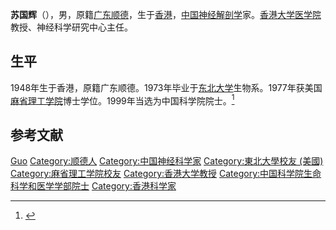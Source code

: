 {{Infobox person
| 姓名     = 苏国辉
| 图像     = 
| 图像说明 = 
| 出生日期 = 1948年1月1日
| 出生地   = [[香港|香港]]
| 死亡日期 = <!-- {{Death date and age|YYYY|MM|DD|YYYY|MM|DD}}（死亡在前，出生在后） -->
| 死亡地   = 
| 国籍       = {{PRC}}
| 籍贯       = [[广东|广东]][[顺德|顺德]]
| 别名     = 
| 知名于   = 
| 职业     = 神经解剖学家
| 母校 = 美国[[东北大学_(美国)|东北大学]]
}}

'''苏国辉'''（{{bd|1948年|1月1日||}}），男，原籍[[广东|广东]][[顺德|顺德]]，生于[[香港|香港]]，[[中华人民共和国|中国]][[神经解剖学|神经解剖学]]家。[[香港大学医学院|香港大学医学院]]教授、神经科学研究中心主任。

== 生平 ==
1948年生于香港，原籍广东顺德。1973年毕业于[[东北大学_(美国)|东北大学]]生物系。1977年获美国[[麻省理工学院|麻省理工学院]]博士学位。1999年当选为中国科学院院士。<ref>{{Cite web|title=苏国辉|url=http://sourcedb.cas.cn/sourcedb_ad_cas/zw2/ysxx/smkxhyxxb/|accessdate=|work=中国科学院学部与院士|archiveurl=https://web.archive.org/web/20131216133759/http://sourcedb.cas.cn/sourcedb_ad_cas/zw2/ysxx/smkxhyxxb/|archivedate=2013-12-16}}</ref>

==参考文献==
{{reflist}}

{{中国科学院生命科学和医学学部院士}}
{{Navboxes
| title  = 苏国辉在[[全国科学技术名词审定委员会|全国科学技术名词审定委员会]]的职务
| list1  =
{{全国科学技术名词审定委员会第四届全国委员会}}
}}

{{Authority control}}

{{DEFAULTSORT:Su}}
[[Category:苏姓|Guo]]
[[Category:顺德人|Category:顺德人]]
[[Category:中国神经科学家|Category:中国神经科学家]]
[[Category:東北大學校友_(美國)|Category:東北大學校友 (美國)]]
[[Category:麻省理工学院校友|Category:麻省理工学院校友]]
[[Category:香港大学教授|Category:香港大学教授]]
[[Category:中国科学院生命科学和医学学部院士|Category:中国科学院生命科学和医学学部院士]]
[[Category:香港科学家|Category:香港科学家]]


{{中国科学家小作品}}